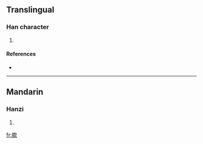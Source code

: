==Translingual==

===Han character===
{{Han char|rn=76|rad=欠|as=14|sn=18|four=6738<sub>2</sub>|canj=日火弓人 (AFNO)}}

# {{defn|Han|sort=欠14}}

====References====
* {{Han ref|kx=0572.340|dkj=16223|dj=0960.300|hdz=32153.040|uh=6B5E|ud=27486|bh=EFE8|bd=61416}}

----

==Mandarin==

===Hanzi===
{{cmn-hanzi|pin=[[kǎn]] ([[kan3]])|wg=k'an<sup>3</sup>}}

# {{defn|Mandarin|sort=欠14}}

[[fr:歞]]